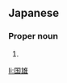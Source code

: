==Japanese==
{{ja-kanjitab|くに|お}}

===Proper noun===
{{ja-pos|くにお|proper}}

# {{given name|male|lang=ja|sort=くにお}}

[[li:国雄]]